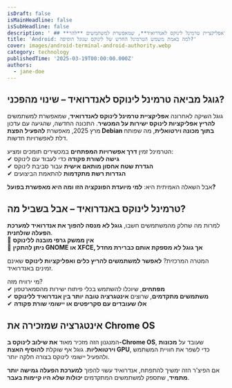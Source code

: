 ```yaml
---
isDraft: false
isMainHeadline: false
isSubHeadline: false
description: ' ## **גוגל מביאה טרמינל לינוקס לאנדרואיד – שינוי מהפכני?**  גוגל השיקה לאחרונה **אפליקציית טרמינל לינוקס לאנדרואיד**, שמאפשרת למשתמשים **להר'
title: 'Android: למה באמת משמש הטרמינל החדש של לינוקס שגוגל הוסיפה?'
cover: images/android-terminal-android-authority.webp
category: technology
publishedTime: '2025-03-19T00:00:00.000Z'
authors:
  - jane-doe
---
```


## **גוגל מביאה טרמינל לינוקס לאנדרואיד – שינוי מהפכני?**

גוגל השיקה לאחרונה **אפליקציית טרמינל לינוקס לאנדרואיד**, שמאפשרת למשתמשים **להריץ אפליקציות לינוקס ישירות על המכשיר**. התכונה החדשה, שהגיעה עם עדכון מרץ 2025, מאפשרת **להפעיל הפצת Debian בתוך מכונה וירטואלית**, מה שפותח דלת לאפשרויות חדשות.

הטרמינל זמין **דרך אפשרויות המפתחים** במכשירים תומכים ומציע:  
✔ **גישה לשורת פקודה** כדי לעבוד עם לינוקס  
✔ **הגדרת שטח אחסון מותאם אישית** עבור סביבת לינוקס  
✔ **הגדרות רשת מתקדמות** להתאמת הביצועים

אבל השאלה האמיתית היא: **למי מיועדת הפונקציה הזו ומה היא מאפשרת בפועל?**

## **טרמינל לינוקס באנדרואיד – אבל בשביל מה?**

למרות מה שחלק מהמשתמשים חשבו, **גוגל לא מנסה להפוך את אנדרואיד למערכת הפעלה שולחנית**.  
🔹 **אין ממשק גרפי מובנה ללינוקס**  
🔹 **ניתן להתקין GNOME או XFCE, אך גוגל לא מספקת אותם כברירת מחדל**

המטרה המרכזית? **לאפשר למשתמשים להריץ כלים ואפליקציות לינוקס** שאינם זמינים באנדרואיד.

מי ירוויח מזה?  
✔ **מפתחים**, שיוכלו להשתמש בכלי פיתוח ישירות מהסמארטפון  
✔ **משתמשים מתקדמים**, שרוצים **אינטגרציה טובה יותר בין אנדרואיד ללינוקס**  
✔ **אלו שעובדים עם סקריפטים או יישומי שורת פקודה**

## **אינטגרציה שמזכירה את Chrome OS**

המנגנון הזה מזכיר מאוד **את שילוב לינוקס ב-Chrome OS**, שעובד על **מכונות וירטואליות**. גוגל אף שוקלת **להוסיף האצת GPU**, כדי לשפר את חוויית המשתמש ולהפעיל יישומי לינוקס בצורה חלקה יותר.

אם הפיצ’ר הזה ימשיך להתפתח, אנדרואיד עשוי להפוך **למערכת הפעלה גמישה יותר מתמיד**, שתספק למשתמשים המתקדמים **יכולות שלא היו קיימות בעבר**.
